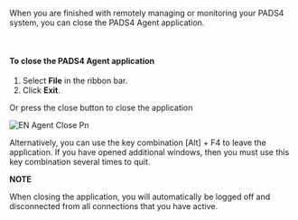 When you are finished with remotely managing or monitoring your PADS4 system, you can close the PADS4 Agent application.

 

#### **To close the PADS4 Agent application**

1. Select **File** in the ribbon bar.
2. Click **Exit**.

Or press the close button to close the application

![EN Agent Close Pn](/images/digital-signage/windows-applications/agent/remote-management-and-monitoring/EN-Agent-close.png)

Alternatively, you can use the key combination [Alt] \+ F4 to leave the application. If you have opened additional windows, then you must use this key combination several times to quit.

**NOTE**

When closing the application, you will automatically be logged off and disconnected from all connections that you have active.